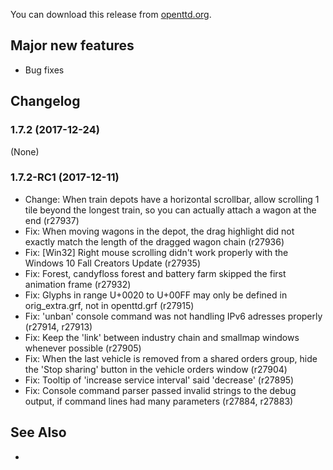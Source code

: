 {{en/-}}
{{en/Development/OTTDVersions}}

{{en/Archive/OpenTTD/Release|prev=en/Archive/OpenTTD/OpenTTD 1.7.1|next=en/Archive/OpenTTD/OpenTTD 1.8.0|date=2017-12-24}}

You can download this release from [https://www.openttd.org/downloads/openttd-releases/latest.html openttd.org].

==Major new features==
* Bug fixes

==Changelog==
===1.7.2 (2017-12-24)===
(None)

===1.7.2-RC1 (2017-12-11)===
*Change: When train depots have a horizontal scrollbar, allow scrolling 1 tile beyond the longest train, so you can actually attach a wagon at the end (r27937)
*Fix: When moving wagons in the depot, the drag highlight did not exactly match the length of the dragged wagon chain (r27936)
*Fix: [Win32] Right mouse scrolling didn't work properly with the Windows 10 Fall Creators Update {{en/Development/Design Drafts/Flyspray|6629}} (r27935)
*Fix: Forest, candyfloss forest and battery farm skipped the first animation frame {{en/Development/Design Drafts/Flyspray|6639}} (r27932)
*Fix: Glyphs in range U+0020 to U+00FF may only be defined in orig_extra.grf, not in openttd.grf {{en/Development/Design Drafts/Flyspray|6620}} (r27915)
*Fix: 'unban' console command was not handling IPv6 adresses properly (r27914, r27913)
*Fix: Keep the 'link' between industry chain and smallmap windows whenever possible {{en/Development/Design Drafts/Flyspray|6585}} (r27905)
*Fix: When the last vehicle is removed from a shared orders group, hide the 'Stop sharing' button in the vehicle orders window {{en/Development/Design Drafts/Flyspray|6593}} (r27904)
*Fix: Tooltip of 'increase service interval' said 'decrease' {{en/Development/Design Drafts/Flyspray|6606}} (r27895)
*Fix: Console command parser passed invalid strings to the debug output, if command lines had many parameters {{en/Development/Design Drafts/Flyspray|6576}} (r27884, r27883)

==See Also==
<!--* {{Forum|topic=74566|Forum topic for 1.6.0-RC1}}-->
* {{en/Archive/OpenTTD/OTTDNewsArticle|231|The 1.7.2-RC1 news article}}